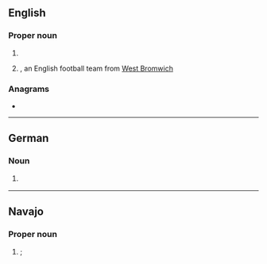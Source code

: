 ==English==

===Proper noun===
{{en-proper noun}}

# {{init of|en|{{W|World Boxing Association}}}}
# {{init of|en|[[w:West Bromwich Albion|West Bromwich Albion]]|nodot=1}}, an English football team from [[West Bromwich]]

===Anagrams===
* {{anagrams|en|a=abw|AWB}}

----

==German==

===Noun===
{{de-noun|m|WBAs|-}}

# {{lb|de|law of compensation}} {{abbreviation of|de|Wiederbeschaffungsaufwand}}

----

==Navajo==
{{wikipedia|lang=nv|W.B.A.}}

===Proper noun===
{{head|nv|proper noun}}

# {{place|nv|country|cont/North America|t=USA}}; {{initialism of|nv|Wááshindoon bikéyah ałhidadiidzooígíí|lit=United Country of Washington|nodot=1|nocap=1}}